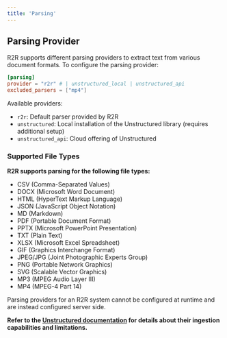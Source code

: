 ```yaml
---
title: 'Parsing'
---
```


## Parsing Provider

R2R supports different parsing providers to extract text from various document formats. To configure the parsing provider:

```toml example r2r.toml
[parsing]
provider = "r2r" # | unstructured_local | unstructured_api
excluded_parsers = ["mp4"]
```
Available providers:
- `r2r`: Default parser provided by R2R
- `unstructured`: Local installation of the Unstructured library (requires additional setup)
- `unstructured_api`: Cloud offering of Unstructured

### Supported File Types

**R2R supports parsing for the following file types:**

- CSV (Comma-Separated Values)
- DOCX (Microsoft Word Document)
- HTML (HyperText Markup Language)
- JSON (JavaScript Object Notation)
- MD (Markdown)
- PDF (Portable Document Format)
- PPTX (Microsoft PowerPoint Presentation)
- TXT (Plain Text)
- XLSX (Microsoft Excel Spreadsheet)
- GIF (Graphics Interchange Format)
- JPEG/JPG (Joint Photographic Experts Group)
- PNG (Portable Network Graphics)
- SVG (Scalable Vector Graphics)
- MP3 (MPEG Audio Layer III)
- MP4 (MPEG-4 Part 14)

<Note> Parsing providers for an R2R system cannot be configured at runtime and are instead configured server side. </Note>

**Refer to the [Unstructured documentation](https://docs.unstructured.io/welcome) for details about their ingestion capabilities and limitations.**
